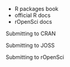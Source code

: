 
- R packages book
- official R docs
- rOpenSci docs

Submitting to CRAN

Submitting to JOSS

Submitting to rOpenSci
